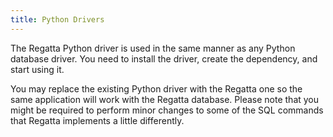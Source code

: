 ```yaml
---
title: Python Drivers
---
```


The Regatta Python driver is used in the same manner as any Python database driver. You need 
to install the driver, create the dependency, and start using it.

You may replace the existing Python driver with the Regatta one so the same application will 
work with the Regatta database. Please note that you might be required to perform minor
changes to some of the SQL commands that Regatta implements a little differently.